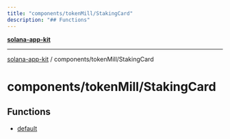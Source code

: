 ```yaml
---
title: "components/tokenMill/StakingCard"
description: "## Functions"
---
```


[**solana-app-kit**](../../../README.mdx)

***

[solana-app-kit](../../../README.mdx) / components/tokenMill/StakingCard

# components/tokenMill/StakingCard

## Functions

- [default](functions/default.mdx)
